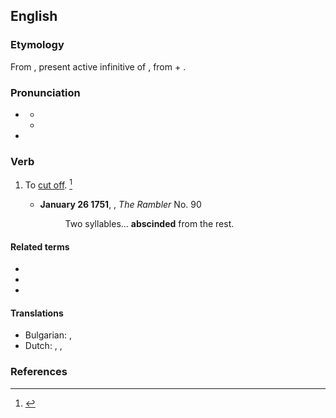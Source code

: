 ==English==

===Etymology===
From {{der|en|la|abscindere}}, present active infinitive of {{m|la|abscindō||cut off}}, from {{m|la|ab||from, away from}} + {{m|la|scindō||cut, rend}}.

===Pronunciation===
* {{a|US}} {{IPA|en|/əbˈsɪnd/|/æbˈsɪnd/}}
** {{audio|en|LL-Q1860 (eng)-Vealhurl-abscind.wav|Audio (UK)}}
** {{audio|en|LL-Q1860 (eng)-Vealhurl-abscind2.wav|Audio (UK)}}
* {{rhymes|en|ɪnd|s=2}}

===Verb===
{{en-verb}}

# {{lb|en|transitive|archaic}} To [[cut off]]. {{defdate|First attested in the early 17<sup>th</sup> century.}}<ref name=SOED>{{R:SOED5|page=8}}</ref>
#* '''January 26 1751''', {{w|Samuel Johnson}}, ''The Rambler'' No. 90
#*:Two syllables... '''abscinded''' from the rest.

====Related terms====
* {{l|en|rescind}}
* {{l|en|abscission}}
* {{l|en|abscissa}}

====Translations====
{{trans-top|to cut off}}
* Bulgarian: {{t+|bg|отрязвам}}, {{t+|bg|отсичам}}
* Dutch: {{t+|nl|afsnijden}}, {{t+|nl|doorsnijden}}, {{t+|nl|couperen}}
{{trans-mid}}
{{trans-bottom}}

===References===
<references/>